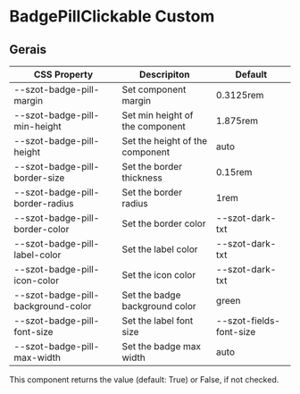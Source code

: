 
<Meta title="Components/FormFields/BadgePillClickable/Custom" />

# BadgePillClickable Custom

## Gerais

| CSS Property                       | Descripiton                     | Default                 |
| ---------------------------------- | ------------------------------- | ----------------------- |
| --szot-badge-pill-margin           | Set component margin            | 0.3125rem               |
| --szot-badge-pill-min-height       | Set min height of the component | 1.875rem                |
| --szot-badge-pill-height           | Set the height of the component | auto                    |
| --szot-badge-pill-border-size      | Set the border thickness        | 0.15rem                 |
| --szot-badge-pill-border-radius    | Set the border radius           | 1rem                    |
| --szot-badge-pill-border-color     | Set the border color            | --szot-dark-txt         |
| --szot-badge-pill-label-color      | Set the label color             | --szot-dark-txt         |
| --szot-badge-pill-icon-color       | Set the icon color              | --szot-dark-txt         |
| --szot-badge-pill-background-color | Set the badge background color  | green                   |
| --szot-badge-pill-font-size        | Set the label font size         | --szot-fields-font-size |
| --szot-badge-pill-max-width        | Set the badge max width         | auto                    |

<p>
  This component returns the value (default: True) or False, if not checked.
</p>
